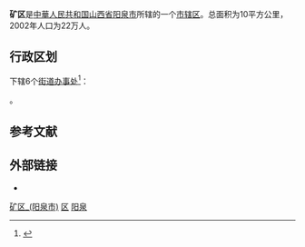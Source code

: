 {{Infobox China County
|name = 矿区
|Belong = [[山西省|山西省]][[阳泉市|阳泉市]]
}}

'''矿区'''是[[中華人民共和国|中華人民共和国]][[山西省|山西省]][[阳泉市|阳泉市]]所辖的一个[[市辖区|市辖区]]。总面积为10平方公里，2002年人口为22万人。

== 行政区划 ==
{{PAGENAMEBASE}}下辖6个[[街道办事处|街道办事处]]<ref>{{PRC admin/ref sgc|14/03/03}}</ref>：

{{PRC admin/children|14/03/03}}。

== 参考文献 ==
{{reflist}}

== 外部链接 ==
* {{Official website|http://www.yqkq.gov.cn/|name=阳泉市矿区人民政府门户网站}}

{{阳泉市矿区行政区划}}
{{阳泉市行政区划}}
{{山西行政区划}}

[[Category:矿区_(阳泉市)|]]
[[Category:阳泉区县|区]]
[[Category:山西市辖区|阳泉]]